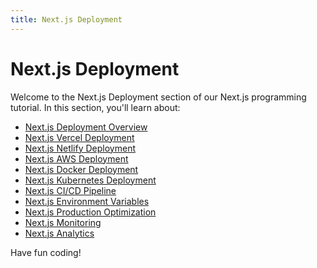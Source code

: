 ```yaml
---
title: Next.js Deployment
---
```


# Next.js Deployment

Welcome to the Next.js Deployment section of our Next.js programming tutorial. In this section, you'll learn about:

- [Next.js Deployment Overview](./0-nextjs-deployment-overview.mdx)
- [Next.js Vercel Deployment](./1-nextjs-vercel-deployment.mdx)
- [Next.js Netlify Deployment](./2-nextjs-netlify-deployment.mdx)
- [Next.js AWS Deployment](./3-nextjs-aws-deployment.mdx)
- [Next.js Docker Deployment](./4-nextjs-docker-deployment.mdx)
- [Next.js Kubernetes Deployment](./5-nextjs-kubernetes-deployment.mdx)
- [Next.js CI/CD Pipeline](./6-nextjs-cicd-pipeline.mdx)
- [Next.js Environment Variables](./7-nextjs-environment-variables.mdx)
- [Next.js Production Optimization](./8-nextjs-production-optimization.mdx)
- [Next.js Monitoring](./9-nextjs-monitoring.mdx)
- [Next.js Analytics](./10-nextjs-analytics.mdx)

Have fun coding!